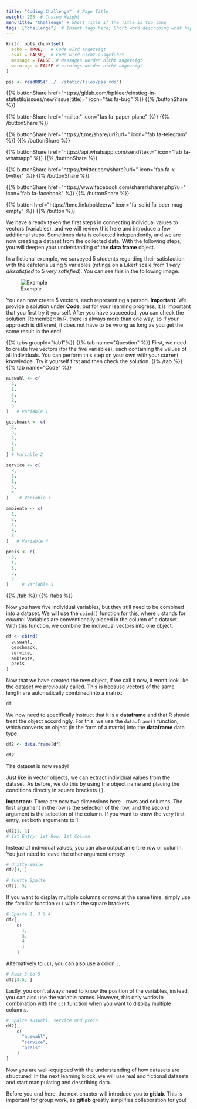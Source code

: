 ```yaml
---
title: "Coding Challenge"  # Page Title
weight: 205  # Custom Weight 
menuTitle: "Challenge" # Short Title if the Title is too long
tags: ["challenge"]  # Insert tags here; Short word describing what happens on the page
---
```


```r
knitr::opts_chunk$set(
  echo = TRUE,   # Code wird angezeigt
  eval = FALSE,  # Code wird nicht ausgeführt
  message = FALSE, # Messages werden nicht angezeigt
  warnings = FALSE # warnings werden nicht angezeigt
)

pss <- readRDS("../../static/files/pss.rds")
```

{{% buttonShare href=\"https\:\/\/gitlab.com\/bpkleer\/einstieg-in-statistik\/issues\/new?issue[title]=\" icon=\"fas fa-bug\" %}} {{% /buttonShare %}} 

{{% buttonShare href=\"mailto\:\" icon=\"fas fa-paper-plane\" %}} {{% /buttonShare %}}

{{% buttonShare href=\"https\:\/\/t.me\/share\/url?url=\" icon=\"fab fa-telegram\" %}} {{% /buttonShare %}}

{{% buttonShare href=\"https\:\/\/api.whatsapp.com\/send?text=\" icon=\"fab fa-whatsapp\" %}} {{% /buttonShare %}}

{{% buttonShare href=\"https\:\/\/twitter.com\/share?url=\" icon=\"fab fa-x-twitter\" %}} {{% /buttonShare %}}

{{% buttonShare href=\"https\:\/\/www.facebook.com\/sharer\/sharer.php?u=\" icon=\"fab fa-facebook\" %}} {{% /buttonShare %}}

{{% button href=\"https\:\/\/bmc.link\/bpkleerw\" icon=\"fa-solid fa-beer-mug-empty\" %}} {{% /button %}}

We have already taken the first steps in connecting individual values to vectors (variables), and we will review this here and introduce a few additional steps. Sometimes data is collected independently, and we are now creating a dataset from the collected data. With the following steps, you will deepen your understanding of the **data frame** object.

In a fictional example, we surveyed $5$ students regarding their satisfaction with the cafeteria using $5$ variables (ratings on a Likert scale from $1$ *very dissatisfied* to $5$ *very satisfied*). You can see this in the following image:

![Example](../img/df-beispiel.en.png)

You can now create $5$ vectors, each representing a person. **Important:** We provide a solution under **Code**, but for your learning progress, it is important that you first try it yourself. After you have succeeded, you can check the solution. Remember: In R, there is always more than one way, so if your approach is different, it does not have to be wrong as long as you get the same result in the end! 

{{% tabs groupId=\"tab1\"%}}
{{% tab name=\"Question\" %}}
First, we need to create five vectors (for the five variables), each containing the values of all individuals. You can perform this step on your own with your current knowledge. Try it yourself first and then check the solution.
{{% /tab %}}
{{% tab name=\"Code\" %}}
```r
auswahl <- c(
  4, 
  1, 
  3, 
  2, 
  5
)   # Variable 1

geschmack <- c(
  2,
  5, 
  2, 
  1, 
  1
) # Variable 2

service <- c(
  3, 
  3, 
  1, 
  5, 
  4
)    # Variable 3

ambiente <- c(
  1, 
  2, 
  4, 
  4, 
  3
)   # Variable 4

preis <- c(
  5, 
  1,
  5, 
  3, 
  2
)     # Variable 5
```
{{% /tab %}}
{{% /tabs %}}

Now you have five individual variables, but they still need to be combined into a dataset. We will use the `cbind()` function for this, where `c` stands for *column*: Variables are conventionally placed in the column of a dataset. With this function, we combine the individual vectors into one object:

```r
df <- cbind(
  auswahl, 
  geschmack, 
  service,
  ambiente, 
  preis
)
```

Now that we have created the new object, if we call it now, it won't look like the dataset we previously called. This is because vectors of the same length are automatically combined into a matrix:
```r
df
```

We now need to specifically instruct that it is a **dataframe** and that R should treat the object accordingly. For this, we use the `data.frame()` function, which converts an object (in the form of a matrix) into the **dataframe** data type.

```r
df2 <- data.frame(df)

df2
```

The dataset is now ready!

Just like in vector objects, we can extract individual values from the dataset. As before, we do this by using the object name and placing the conditions directly in square brackets `[]`.

**Important:** There are now two dimensions here - rows and columns. The first argument in the row is the selection of the row, and the second argument is the selection of the column. If you want to know the very first entry, set both arguments to 1.

```r
df2[1, 1] 
# 1st Entry: 1st Row, 1st Column
```

Instead of individual values, you can also output an entire row or column. You just need to leave the other argument empty:

```r
# dritte Zeile
df2[3, ]

# fünfte Spalte
df2[, 5]
```

If you want to display multiple columns or rows at the same time, simply use the familiar function `c()` within the square brackets.
``` r
# Spalte 1, 3 & 4
df2[, 
    c(
      1,
      3, 
      4
      )
    ]
```

Alternatively to `c()`, you can also use a colon `:`. 
```r
# Rows 3 to 5
df2[3:5, ]
```

Lastly, you don't always need to know the position of the variables, instead, you can also use the variable names. However, this only works in combination with the `c()` function when you want to display multiple columns.

```r
# Spalte auswahl, service und preis
df2[,
    c(
      "auswahl", 
      "service", 
      "preis"
    )
]
```

Now you are well-equipped with the understanding of how datasets are structured! In the next learning block, we will use real and fictional datasets and start manipulating and describing data.

Before you end here, the next chapter will introduce you to **gitlab**. This is important for group work, as **gitlab** greatly simplifies collaboration for you!
